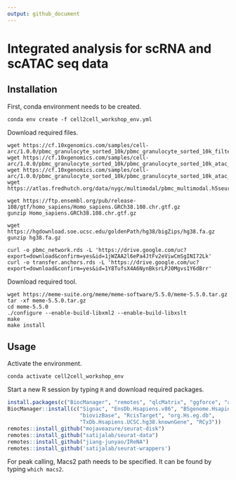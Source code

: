 ```yaml
---
output: github_document
---
```


<!-- README.md is generated from README.Rmd. Please edit that file -->

# Integrated analysis for scRNA and scATAC seq data

## Installation

First, conda environment needs to be created.

``` 
conda env create -f cell2cell_workshop_env.yml
```

Download required files.

``` 
wget https://cf.10xgenomics.com/samples/cell-arc/1.0.0/pbmc_granulocyte_sorted_10k/pbmc_granulocyte_sorted_10k_filtered_feature_bc_matrix.h5
wget https://cf.10xgenomics.com/samples/cell-arc/1.0.0/pbmc_granulocyte_sorted_10k/pbmc_granulocyte_sorted_10k_atac_fragments.tsv.gz
wget https://cf.10xgenomics.com/samples/cell-arc/1.0.0/pbmc_granulocyte_sorted_10k/pbmc_granulocyte_sorted_10k_atac_fragments.tsv.gz.tbi
wget https://atlas.fredhutch.org/data/nygc/multimodal/pbmc_multimodal.h5seurat

wget https://ftp.ensembl.org/pub/release-108/gtf/homo_sapiens/Homo_sapiens.GRCh38.108.chr.gtf.gz
gunzip Homo_sapiens.GRCh38.108.chr.gtf.gz

wget https://hgdownload.soe.ucsc.edu/goldenPath/hg38/bigZips/hg38.fa.gz
gunzip hg38.fa.gz

curl -o pbmc_network.rds -L 'https://drive.google.com/uc?export=download&confirm=yes&id=1jWZAA2l6ePa4JtFv2eViwCmSgINI72Lk'
curl -o transfer.anchors.rds -L 'https://drive.google.com/uc?export=download&confirm=yes&id=1Y8TufsX4A6NynBksrLPJ0Mgvs1Y6dBrr'
```

Download required tool.

```
wget https://meme-suite.org/meme/meme-software/5.5.0/meme-5.5.0.tar.gz 
tar -xf meme-5.5.0.tar.gz
cd meme-5.5.0
./configure --enable-build-libxml2 --enable-build-libxslt
make
make install
```

## Usage

Activate the environment.

```
conda activate cell2cell_workshop_env
```

Start a new R session by typing `R` and download required packages.

```r
install.packages(c("BiocManager", "remotes", "qlcMatrix", "ggforce", "assertthat"))
BiocManager::install(c("Signac", "EnsDb.Hsapiens.v86", "BSgenome.Hsapiens.UCSC.hg38", 
                       "biovizBase", "RcisTarget", "org.Hs.eg.db",
                       "TxDb.Hsapiens.UCSC.hg38.knownGene", "RCy3"))
remotes::install_github("mojaveazure/seurat-disk")
remotes::install_github("satijalab/seurat-data")
remotes::install_github("jiang-junyao/IReNA")
remotes::install_github('satijalab/seurat-wrappers')
```

For peak calling, Macs2 path needs to be specified. It can be found by typing `which macs2`.
